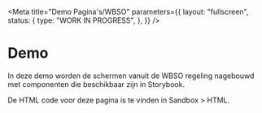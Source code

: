 <!--
@license EUPL-1.2
Copyright (c) 2021 Community for NL Design System
-->


<Meta
  title="Demo Pagina's/WBSO"
  parameters={{
    layout: "fullscreen",
    status: {
      type: "WORK IN PROGRESS",
    },
  }}
/>

# Demo

In deze demo worden de schermen vanuit de WBSO regeling nagebouwd met componenten die beschikbaar zijn in Storybook.

<Canvas>
  <Story name="Vormvrije aanvraag">
    <VormvrijeAanvraag />
  </Story>
</Canvas>

<Canvas>
  <Story name="Voordat u start">
    <VoordatUStart />
  </Story>
</Canvas>

<Canvas>
  <Story name="Aanvrager">
    <Aanvrager />
  </Story>
</Canvas>

De HTML code voor deze pagina is te vinden in Sandbox > HTML.
